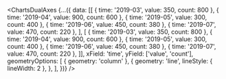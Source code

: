 <ChartsDualAxes {...({
    data: [[
      { time: '2019-03', value: 350, count: 800 },
      { time: '2019-04', value: 900, count: 600 },
      { time: '2019-05', value: 300, count: 400 },
      { time: '2019-06', value: 450, count: 380 },
      { time: '2019-07', value: 470, count: 220 },
    ], [
      { time: '2019-03', value: 350, count: 800 },
      { time: '2019-04', value: 900, count: 600 },
      { time: '2019-05', value: 300, count: 400 },
      { time: '2019-06', value: 450, count: 380 },
      { time: '2019-07', value: 470, count: 220 },
    ]],
    xField: 'time',
    yField: ['value', 'count'],
    geometryOptions: [
      { geometry: 'column' },
      {
        geometry: 'line',
        lineStyle: { lineWidth: 2 },
      },
    ],
})} />